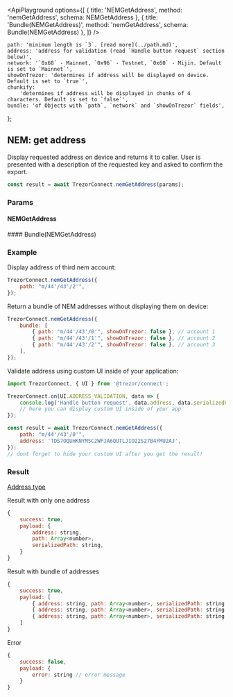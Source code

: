 

<ApiPlayground
    options={[
        { title: 'NEMGetAddress', method: 'nemGetAddress', schema: NEMGetAddress },
        { title: 'Bundle(NEMGetAddress)', method: 'nemGetAddress', schema: Bundle(NEMGetAddress) },
    ]}
/>

    path: 'minimum length is `3`. [read more](../path.md)',
    address: 'address for validation (read `Handle button request` section below)',
    network: '`0x68` - Mainnet, `0x96` - Testnet, `0x60` - Mijin. Default is set to `Mainnet`',
    showOnTrezor: 'determines if address will be displayed on device. Default is set to `true`',
    chunkify:
        'determines if address will be displayed in chunks of 4 characters. Default is set to `false`',
    bundle: 'of Objects with `path`, `network` and `showOnTrezor` fields',
};

## NEM: get address

Display requested address on device and returns it to caller.
User is presented with a description of the requested key and asked to confirm the export.

```javascript
const result = await TrezorConnect.nemGetAddress(params);
```

### Params

#### NEMGetAddress

<ParamsTable schema={NEMGetAddress} descriptions={paramDescriptions} />
#### Bundle(NEMGetAddress)

<Param name="bundle" type="`Array` of Objects with above schema" />

### Example

Display address of third nem account:

```javascript
TrezorConnect.nemGetAddress({
    path: "m/44'/43'/2'",
});
```

Return a bundle of NEM addresses without displaying them on device:

```javascript
TrezorConnect.nemGetAddress({
    bundle: [
        { path: "m/44'/43'/0'", showOnTrezor: false }, // account 1
        { path: "m/44'/43'/1'", showOnTrezor: false }, // account 2
        { path: "m/44'/43'/2'", showOnTrezor: false }, // account 3
    ],
});
```

Validate address using custom UI inside of your application:

```javascript
import TrezorConnect, { UI } from '@trezor/connect';

TrezorConnect.on(UI.ADDRESS_VALIDATION, data => {
    console.log('Handle button request', data.address, data.serializedPath);
    // here you can display custom UI inside of your app
});

const result = await TrezorConnect.nemGetAddress({
    path: "m/44'/43'/0'",
    address: 'TDS7OQUHKNYMSC2WPJA6QUTLJIO22S27B4FMU2AJ',
});
// dont forget to hide your custom UI after you get the result!
```

### Result

[Address type](https://github.com/trezor/trezor-suite/blob/develop/packages/connect/src/types/params.ts)

Result with only one address

```javascript
{
    success: true,
    payload: {
        address: string,
        path: Array<number>,
        serializedPath: string,
    }
}
```

Result with bundle of addresses

```javascript
{
    success: true,
    payload: [
        { address: string, path: Array<number>, serializedPath: string }, // account 1
        { address: string, path: Array<number>, serializedPath: string }, // account 2
        { address: string, path: Array<number>, serializedPath: string }, // account 3
    ]
}
```

Error

```javascript
{
    success: false,
    payload: {
        error: string // error message
    }
}
```
